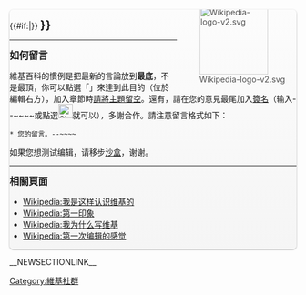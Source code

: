 <div style="margin:10px 0; border:0; -moz-box-shadow: 0 1px 3px rgba(0, 0, 0, 0.35); -webkit-box-shadow: 0 1px 3px rgba(0, 0, 0, 0.35); box-shadow: 0 1px 3px rgba(0, 0, 0, 0.35); -moz-border-radius: 7px; -webkit-border-radius: 7px; border-radius: 7px; background:white; width:100%; overflow:hidden; background: transparent; background: -moz-linear-gradient(top, #FCFCFC 0%, #F5F5F5 100%); background: -webkit-gradient(linear, left top, left bottom, color-stop(0%,#FCFCFC), color-stop(100%,#F5F5F5)); background: -webkit-linear-gradient(top, #FCFCFC 0%,#F5F5F5 100%); background: -o-linear-gradient(top, #FCFCFC 0%,#F5F5F5 100%); background: -ms-linear-gradient(top, #FCFCFC 0%,#F5F5F5 100%); background: linear-gradient(top, #FCFCFC 0%,#F5F5F5 100%);position:relative">
<div style="float:right; margin-top:-20px; margin-right:-20px; opacity:0.75; height:auto;">
[[File:Wikipedia-logo-v2.svg|left|120px|link=]]
</div>
{{#if:{{{Archive|}}}|{{archive box|{{{Archive|}}}}}}}
<big><big>'''{{{Title|{{PAGENAME}}}}}'''</big></big>

{{{Content|}}}
----
<big>'''如何留言'''</big>

維基百科的慣例是把最新的言論放到'''最底'''，不是最頂，你可以點選「{{int:Vector-action-addsection}}」來達到此目的（位於編輯右方），加入章節時<u>請將主題留空</u>。還有，請在您的意見最尾加入[[Help:签名|簽名]]（输入<nowiki>--~~~~</nowiki>或點選[[File:Signature icon april 2018.png|25px]]就可以），多謝合作。請注意留言格式如下：

<pre>* 您的留言。--~~~~</pre>

如果您想测试编辑，请移步[[WP:SB|沙盒]]，谢谢。
----
<big>'''相關頁面'''</big>
*[[Wikipedia:我是这样认识维基的]]
*[[Wikipedia:第一印象]]
*[[Wikipedia:我为什么写维基]]
*[[Wikipedia:第一次编辑的感觉]]
</div>
__NEWSECTIONLINK__
{{newbies}}
<includeonly>[[Category:維基社群]]</includeonly>
